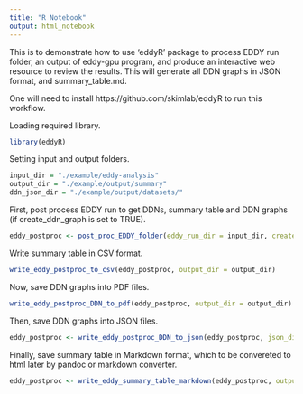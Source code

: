 ```yaml
---
title: "R Notebook"
output: html_notebook
---
```


This is to demonstrate how to use 'eddyR' package to process EDDY run folder, an output of eddy-gpu program, and produce an interactive web resource to review the results.   This will generate all DDN graphs in JSON format, and summary_table.md.

One will need to install https://github.com/skimlab/eddyR to run this workflow.

Loading required library.
```r
library(eddyR)
```

Setting input and output folders.
```r
input_dir = "./example/eddy-analysis"
output_dir = "./example/output/summary"
ddn_json_dir = "./example/output/datasets/"
```

First, post process EDDY run to get DDNs, summary table and DDN graphs (if create_ddn_graph is set to TRUE). 
```r
eddy_postproc <- post_proc_EDDY_folder(eddy_run_dir = input_dir, create_ddn_graph = TRUE)
```

Write summary table in CSV format.
```r
write_eddy_postproc_to_csv(eddy_postproc, output_dir = output_dir)
```

Now, save DDN graphs into PDF files.
```r
write_eddy_postproc_DDN_to_pdf(eddy_postproc, output_dir = output_dir)
```

Then, save DDN graphs into JSON files.
```r
eddy_postproc <- write_eddy_postproc_DDN_to_json(eddy_postproc, json_dir = ddn_json_dir)
```

Finally, save summary table in Markdown format, which to be convereted to html later by pandoc or markdown converter.
```r
eddy_postproc <- write_eddy_summary_table_markdown(eddy_postproc, output_dir = output_dir)
```
